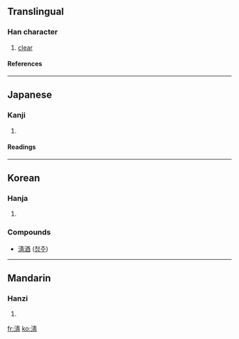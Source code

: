 {{see|清}}

==Translingual==
===Han character===
{{Han char|rn=85|rad=水|as=08|sn=11|four=|canj=水手一月 (EQMB), X水手一月 (XEQMB)}}
# [[clear]]
====References====
{{Han ref|kx=0632.150|dkj=17695|dj=1036.030|hdz=31637.111|uh=6DF8|ud=28152}}

----
==Japanese==
===Kanji===
{{ja-kanji|grade=|rs=水08}}
# {{defn|Japanese}} 
====Readings====
{{ja-readings|on=[[せい]] (sei), [[しょう]] (shō)|kun=[[きょい]] (kyoi), [[きよめる]] (kiyomeru)}}

----
==Korean==
===Hanja===
{{ko-hanja|hangeul=청|eumhun=[[맑을]] 청|rv=cheong|mr=ch'ŏng|y=cheng}}
# {{defn|Korean}}
===Compounds===
*[[淸酒]] ([[청주]])

----

==Mandarin==
===Hanzi===
{{cmn-hanzi|pin=[[qīng]] (qing1), [[yǎn]] (yan3)|wg=ch'ing<sup>1</sup>, yen<sup>3</sup>}}
# {{defn|Mandarin}}

[[fr:淸]]
[[ko:淸]]